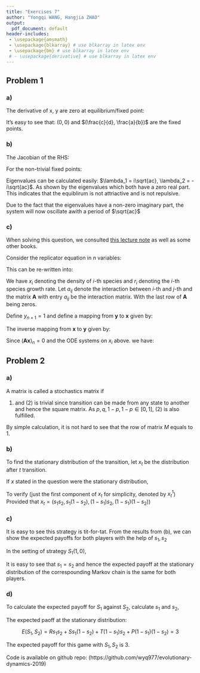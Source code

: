 ```yaml
---
title: "Exercises 7"
author: "Yongqi WANG, Hangjia ZHAO"
output:
  pdf_document: default
header-includes:
 - \usepackage{amsmath}
 - \usepackage{blkarray} # use blkarray in latex env
 - \usepackage{bm} # use blkarray in latex env
 # - \usepackage{derivative} # use blkarray in latex env
---
```


\newcommand{\od}[2]{\frac{\mathrm{d} #1}{\mathrm{d} #2}}
\newcommand{\pd}[2]{\frac{\partial #1}{\partial #2}}


## Problem 1

### a)

The derivative of x, y are zero at equilibrium/fixed point:

\begin{align}
0 &= x(a - by) \\
0 &= y(-c + dx)
\end{align}

It's easy to see that: $(0, 0)$ and $(\frac{c}{d}, \frac{a}{b})$ are the fixed points.

### b)

The Jacobian of the RHS:

\begin{align}
J = 
  \begin{bmatrix}
  a - by & -bx \\
  dy & -c + dx
  \end{bmatrix}
\end{align}

For the non-trivial fixed points:

\begin{align}
J = 
  \begin{bmatrix}
  a - b\frac{a}{b} & -b\frac{c}{d} \\
  d\frac{a}{b} & -c + d\frac{c}{d}
  \end{bmatrix}
  =
  \begin{bmatrix}
  0 & \frac{-bc}{d} \\
  \frac{ad}{b} & 0
  \end{bmatrix} 
\end{align}

Eigenvalues can be calculated easily: $\lambda_1 = i\sqrt{ac}, \lambda_2 = -i\sqrt{ac}$. As shown by the eigenvalues which both have a zero real part. This indicates that the equiblirum is not attriactive and is not repulsive.

Due to the fact that the eigenvalues have a non-zero imaginary part, the system will now oscillate awith a period of $\sqrt{ac}$

### c)

When solving this question, we consulted [this lecture note](http://www.math.harvard.edu/library/sternberg/slides/11809LV.pdf) as well as some other books.

Consider the replicator equation in $n$ variables:
\begin{align}
\dot{x_i} &= x_i \left(r_i + \sum_j a_{ij}x_j \right), \quad i = 1, \dots, n+1
\end{align}

This can be re-written into:

\begin{align}
\dot{x_i} &= x_i \left((\bm{Ax})_i - \bm{x}\cdot \bm{Ax}\right), \quad i = 1, \dots, n+1
\end{align}

We have $x_i$ denoting the density of $i$-th species and $r_i$ denoting the $i$-th species growth rate. Let $a_{ij}$ denote the interaction between $i$-th and $j$-th and the matrix $\bm{A}$ with entry $a_{ij}$ be the interaction matrix. With the last row of $\bm{A}$ being zeros.

Define $y_{n+1} = 1$ and define a mapping from $\bm{y}$ to $\bm{x}$ given by:

\begin{align}
y_i = \dfrac{y_i}{\sum_{j=1}^n y_j}, \quad i = 1, \dots, n+1
\end{align}

The inverse mapping from $\bm{x}$ to $\bm{y}$ given by:

\begin{align}
x_i = \dfrac{x_i}{x_n}, \quad i = 1, \dots, n+1
\end{align}

Since $(\bm{Ax})_n = 0$ and the ODE systems on $x_i$ above. we have:

\begin{align}
\dot{y_i} &= \left(\dfrac{x_i}{x_n}\right)\cdot \left((\bm{Ax})_i - (\bm{Ax})_n\right) \\
&= y_i \left(\sum a_{ij}x_j\right) \\
&= y_i \left(\sum_{j=1}^{n+1} a_{ij}y_i\right) x_n \quad \text{Since } x_j = y_j\cdot x_n \\
&= y_i (a_{in} + \sum_{j=1}^n a_{ij} y_j) \quad x_n \text{removed}
\end{align}


## Problem 2

### a)

A matrix is called a stochastics matrix if
\begin{enumerate}
  \item it is a square matrix
  \item $0\leq A_{ij} \leq 1, \quad \forall\, i, j$
  \item $\sum_j A_{ij} = 1, \quad \forall \, i,j$
\end{enumerate}

(1) and (2) is trivial since transition can be made from any state to another and hence the square matrix. As $p, q, 1-p, 1-p \in [0, 1]$, (2) is also fulfilled.

By simple calculation, it is not hard to see that the row of matrix $M$ equals to 1.

### b)

To find the stationary distribution of the transition, let $x_t$ be the distribution after $t$ transition.

If $x$ stated in the question were the stationary distribution, 

\begin{align}
\lim_{t\to\infty} x_t \cdot M = x
\end{align}

To verify (just the first component of $x_t$ for simplicity, denoted by $x_t^{1}$)
Provided that $x_t = (s_1s_2, s_1(1-s_2), (1-s_1)s_2, (1-s_1)(1-s_2))$
\begin{align}
x_{t+1}^{1} &= x_t^1{} \cdot M \\
&= s_1s_2 \cdot p_1p_2 + s_1(1-s_2) \cdot q_1p_2 + (1-s_1)s_2 \cdot p_1q_2 + (1-s_1)(1-s_2) \cdot q_1q_2 \\
&= s_1s_2 \bigg(p_1p_2 - q_1p_2 +p_1q_2 + q_1q_2 \bigg) s_1q_1p_2 + s_2p_1q_2 - (s_1 + s_2)q_1q_2 + q_1q_2 \\
&= s_1s_2r_1r_2 + s_1q_1r_2 + s_2q_2r_1 + q_1q_2 \\
&= \Bigg{[} \Big( (q_2r_1+q_1)(q_1r_2+q_2)r_1r_2 \Big) + \Big( (q_2r_1+q_1)r_2q_1(1-r_1r_2) \Big) \\
&  \quad + \Big( (q_1r_2 + q_2)r_1q_2 (1-r_1r_2) \Big) + \Big( (1-r_1r_2)^2q_1q_2\Big) \Bigg{]} \cdot \frac{1}{(1-r_1r_2)^2}  \\
&= \Bigg{[} \Big(q_2^2r_1^2r_2^2 + q_2^2r_1^2r_2 + q_1q_2r_2^2r_1 + q_1q_2r_1r_2\Big) + \Big(q_1q_2r_1r_2 + q_1^2r_2 - q_1q_2r_1^2r_2^2\Big) \\
&  \quad + \Big(q_1q_2r_1r_2 + q_2^2r_1 - q_1q_2r_1^2r_2^2 - q_2^2r_1^2r_2\Big) + \Big(q_1q_2 - 2q_1q_2r_1r_2 + q_1q_2r_1^2r_2^2\Big) \Bigg{]} \cdot \frac{1}{(1-r_1r_2)^2} \\
&= \frac{q_1q_2r_1r_2 +q_1^2r_2 +q_1q_2+q_2^2r_1}{(1-r_1r_2)^2} \\
&= s_1s_2
\end{align}

### c)

It is easy to see this strategy is tit-for-tat. From the results from (b), we can show the expected payoffs for both players with the help of $s_1, s_2$

In the setting of strategy $S_1(1, 0)$, 

\begin{align}
p_1 = 1 \\
q_1 = 0
\end{align}

\begin{align}
s_1 = \frac{q_2}{1 + q_2 - p_2} \\
s_2 = \frac{q_2}{1 + q_2 - p_2}
\end{align}

It is easy to see that $s_1 = s_2$ and hence the expected payoff at the stationary distribution of the correspounding Markov chain is the same for both players.

### d)

To calculate the expected payoff for $S_1$ against $S_2$, calculate $s_1$ and $s_2$,

\begin{align}
s_1 &= \frac{\frac{1}{4}(1-0) + 0}{1 - (1-0)(1-\frac{1}{4})} = 1\\
s_2 &= \frac{0(1-\frac{1}{4}) + \frac{1}{4}}{1 - (1-0)(1-\frac{1}{4})} = 1
\end{align}

The expected paoff at the stationary distribution:

$$
E(S_1, S_2) = Rs_1s_2 + Ss_1(1-s_2) + T(1-s_1)s_2 + P(1-s_1)(1-s_2) = 3
$$

The expected payoff for this game with $S_1, S_2$ is $3$.

Code is available on github repo:
(https://github.com/wyq977/evolutionary-dynamics-2019)
